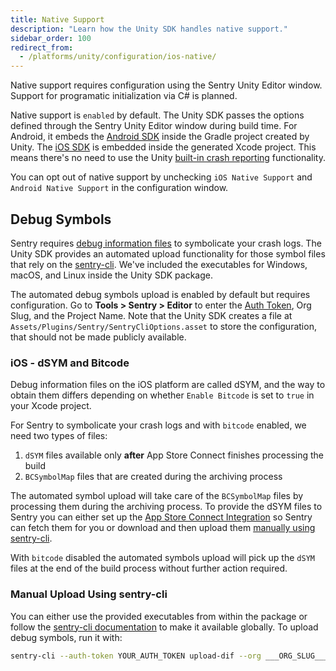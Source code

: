 ```yaml
---
title: Native Support
description: "Learn how the Unity SDK handles native support."
sidebar_order: 100
redirect_from:
  - /platforms/unity/configuration/ios-native/
---
```


<Note>

Native support requires configuration using the Sentry Unity Editor window. Support for programatic initialization via C# is planned.

</Note>

Native support is `enabled` by default. The Unity SDK passes the options defined through the Sentry Unity Editor window during build time. For Android, it embeds the [Android SDK](/platforms/android/) inside the Gradle project created by Unity. The [iOS SDK](/platforms/apple/guides/ios/) is embedded inside the generated Xcode project. This means there's no need to use the Unity [built-in crash reporting](https://docs.unity3d.com/ScriptReference/CrashReport.html) functionality.

You can opt out of native support by unchecking `iOS Native Support` and `Android Native Support` in the configuration window.

## Debug Symbols

Sentry requires [debug information files](/platforms/android/data-management/debug-files/) to symbolicate your crash logs. The Unity SDK provides an automated upload functionality for those symbol files that rely on the [sentry-cli](/product/cli/). We've included the executables for Windows, macOS, and Linux inside the Unity SDK package.

The automated debug symbols upload is enabled by default but requires configuration. Go to **Tools > Sentry > Editor** to enter the [Auth Token](https://sentry.io/api/), Org Slug, and the Project Name. Note that the Unity SDK creates a file at `Assets/Plugins/Sentry/SentryCliOptions.asset` to store the configuration, that should not be made publicly available.

### iOS - dSYM and Bitcode

Debug information files on the iOS platform are called dSYM, and the way to obtain them differs depending on whether `Enable Bitcode` is set to `true` in your Xcode project.

For Sentry to symbolicate your crash logs and with `bitcode` enabled, we need two types of files:
1. `dSYM` files available only **after** App Store Connect finishes processing the build
2. `BCSymbolMap` files that are created during the archiving process

The automated symbol upload will take care of the `BCSymbolMap` files by processing them during the archiving process. To provide the dSYM files to Sentry you can either set up the [App Store Connect Integration](/platforms/apple/guides/ios/dsym/#bitcode-appstore) so Sentry can fetch them for you or download and then upload them [manually using sentry-cli](/platforms/apple/guides/ios/dsym/#bitcode-sentrycli).

With `bitcode` disabled the automated symbols upload will pick up the `dSYM` files at the end of the build process without further action required.

### Manual Upload Using sentry-cli

You can either use the provided executables from within the package or follow the [sentry-cli documentation](/product/cli/installation/) to make it available globally. To upload debug symbols, run it with:

```bash
sentry-cli --auth-token YOUR_AUTH_TOKEN upload-dif --org ___ORG_SLUG___ --project ___PROJECT_SLUG___ PATH_TO_SYMBOLS
```

